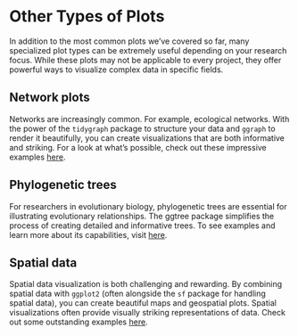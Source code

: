 # Other Types of Plots

In addition to the most common plots we've covered so far, many specialized plot types can be extremely useful depending on your research focus. While these plots may not be applicable to every project, they offer powerful ways to visualize complex data in specific fields.

## Network plots

Networks are increasingly common. For example, ecological networks. With the power of the `tidygraph` package to structure your data and `ggraph` to render it beautifully, you can create visualizations that are both informative and striking. For a look at what’s possible, check out these impressive examples [here](https://www.data-imaginist.com/posts/2024-02-15-ggraph-2-2-0/).

## Phylogenetic trees

For researchers in evolutionary biology, phylogenetic trees are essential for illustrating evolutionary relationships. The ggtree package simplifies the process of creating detailed and informative trees. To see examples and learn more about its capabilities, visit [here](https://yulab-smu.top/treedata-book/index.html).

## Spatial data

Spatial data visualization is both challenging and rewarding. By combining spatial data with `ggplot2` (often alongside the `sf` package for handling spatial data), you can create beautiful maps and geospatial plots. Spatial visualizations often provide visually striking representations of data. Check out some outstanding examples [here](https://r-graph-gallery.com/best-r-chart-examples.html).



